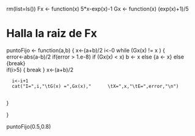 
rm(list=ls())
Fx <- function(x) 5*x-exp(x)-1
Gx <- function(x) (exp(x)+1)/5

# Halla la raiz de Fx
puntoFijo <- function(a,b) 
{
  x<-(a+b)/2
  i<-0
  while (Gx(x) != x ) 
  {    
    error<-abs(a-b)/2
    if(error > 1.e-8)
      if (Gx(x) < x) b <- x 
      else {a <- x}
      else {break}  
    if(i>5)
    {
      break
    }
      x<-(a+b)/2
      
      i<-i+1
      cat("I=",i,"\tG(x) =",Gx(x),"      \tX=",x,"\tE=",error,"\n")
      
  }
  
}

puntoFijo(0.5,0.8)